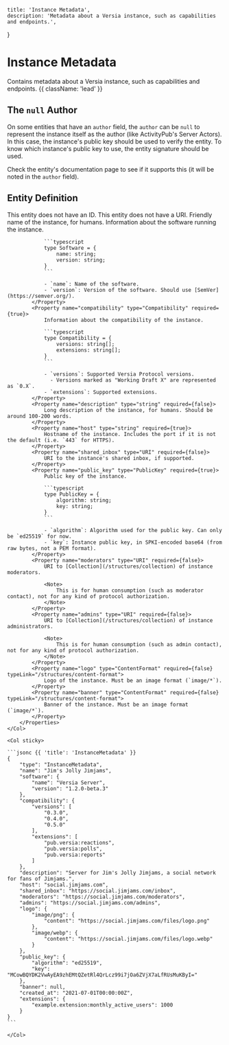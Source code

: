     title: 'Instance Metadata',
    description: 'Metadata about a Versia instance, such as capabilities and endpoints.',
}

# Instance Metadata

Contains metadata about a Versia instance, such as capabilities and endpoints. {{ className: 'lead' }}

## The `null` Author

On some entities that have an `author` field, the `author` can be `null` to represent the instance itself as the author (like ActivityPub's Server Actors). In this case, the instance's public key should be used to verify the entity. To know which instance's public key to use, the entity signature should be used.

Check the entity's documentation page to see if it supports this (it will be noted in the `author` field).

## Entity Definition

<Row>
    <Col>
        <Properties>
            <Property name="id" type="null">
                This entity does not have an ID.
            </Property>
            <Property name="uri" type="null">
                This entity does not have a URI.
            </Property>
            <Property name="name" type="string" required={true}>
                Friendly name of the instance, for humans.
            </Property>
            <Property name="software" type="Software" required={true}>
                Information about the software running the instance.

                ```typescript
                type Software = {
                    name: string;
                    version: string;
                }
                ```

                - `name`: Name of the software.
                - `version`: Version of the software. Should use [SemVer](https://semver.org/).
            </Property>
            <Property name="compatibility" type="Compatibility" required={true}>
                Information about the compatibility of the instance.

                ```typescript
                type Compatibility = {
                    versions: string[];
                    extensions: string[];
                }
                ```

                - `versions`: Supported Versia Protocol versions.
                  - Versions marked as "Working Draft X" are represented as `0.X`.
                - `extensions`: Supported extensions.
            </Property>
            <Property name="description" type="string" required={false}>
                Long description of the instance, for humans. Should be around 100-200 words.
            </Property>
            <Property name="host" type="string" required={true}>
                Hostname of the instance. Includes the port if it is not the default (i.e. `443` for HTTPS).
            </Property>
            <Property name="shared_inbox" type="URI" required={false}>
                URI to the instance's shared inbox, if supported.
            </Property>
            <Property name="public_key" type="PublicKey" required={true}>
                Public key of the instance.

                ```typescript
                type PublicKey = {
                    algorithm: string;
                    key: string;
                }
                ```
                
                - `algorithm`: Algorithm used for the public key. Can only be `ed25519` for now.
                - `key`: Instance public key, in SPKI-encoded base64 (from raw bytes, not a PEM format).
            </Property>
            <Property name="moderators" type="URI" required={false}>
                URI to [Collection](/structures/collection) of instance moderators.

                <Note>
                    This is for human consumption (such as moderator contact), not for any kind of protocol authorization.
                </Note>
            </Property>
            <Property name="admins" type="URI" required={false}>
                URI to [Collection](/structures/collection) of instance administrators.

                <Note>
                    This is for human consumption (such as admin contact), not for any kind of protocol authorization.
                </Note>
            </Property>
            <Property name="logo" type="ContentFormat" required={false} typeLink="/structures/content-format">
                Logo of the instance. Must be an image format (`image/*`).
            </Property>
            <Property name="banner" type="ContentFormat" required={false} typeLink="/structures/content-format">
                Banner of the instance. Must be an image format (`image/*`).
            </Property>
        </Properties>
    </Col>

    <Col sticky>

    ```jsonc {{ 'title': 'InstanceMetadata' }}
    {
        "type": "InstanceMetadata",
        "name": "Jim's Jolly Jimjams",
        "software": {
            "name": "Versia Server",
            "version": "1.2.0-beta.3"
        },
        "compatibility": {
            "versions": [
                "0.3.0",
                "0.4.0",
                "0.5.0"
            ],
            "extensions": [
                "pub.versia:reactions",
                "pub.versia:polls",
                "pub.versia:reports"
            ]
        },
        "description": "Server for Jim's Jolly Jimjams, a social network for fans of Jimjams.",
        "host": "social.jimjams.com",
        "shared_inbox": "https://social.jimjams.com/inbox",
        "moderators": "https://social.jimjams.com/moderators",
        "admins": "https://social.jimjams.com/admins",
        "logo": {
            "image/png": {
                "content": "https://social.jimjams.com/files/logo.png"
            },
            "image/webp": {
                "content": "https://social.jimjams.com/files/logo.webp"
            }
        },
        "public_key": {
            "algorithm": "ed25519",
            "key": "MCowBQYDK2VwAyEA9zhEMtQZetRl4QrLcz99i7jOa6ZVjX7aLfRUsMuKByI="
        },
        "banner": null,
        "created_at": "2021-07-01T00:00:00Z",
        "extensions": {
            "example.extension:monthly_active_users": 1000
        }
    }
    ```

    </Col>
</Row>